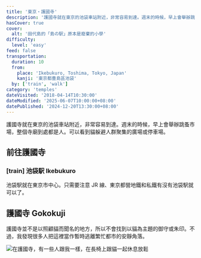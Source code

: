 ```yaml
---
title: '東京・護國寺'
description: '護國寺就在東京的池袋車站附近，非常容易到達。週末的時候，早上會舉辦跳蚤市場，整個寺廟到處都是人。可以看到貓躲避人群聚集的廣場或停車場。'
hasCover: true
cover:
  alt: '田代島的「島の駅」原本是廢棄的小學'
difficulty:
  level: 'easy'
feed: false
transportation:
  duration: 10
  from:
    place: 'Ikebukuro, Toshima, Tokyo, Japan'
    kanji: '東京都豊島區池袋'
  by: ['train', 'walk']
category: 'temples'
dateVisited: '2018-04-14T10:30:00'
dateModified: '2025-06-07T10:00:00+08:00'
datePublished: '2024-12-20T13:30:00+08:00'
---
```



護國寺就在東京的池袋車站附近，非常容易到達。週末的時候，早上會舉辦跳蚤市場，整個寺廟到處都是人。可以看到貓躲避人群聚集的廣場或停車場。

<Abstract transportation={frontmatter.transportation} />

## 前往護國寺

### [train] 池袋駅 Ikebukuro

池袋駅就在東京市中心。只需要注意 JR 線、東京都營地鐵和私鐵有沒有池袋駅就可以了。

## 護國寺 Gokokuji

護國寺並不是以照顧貓而聞名的地方，所以不會找到以貓為主題的御守或朱印。不過，我發現很多人把這裡當作暫時逃離繁忙都市的安靜角落。

![在護國寺，有一些人跟我一樣，在長椅上跟貓一起休息放鬆](@assets/tokyo-gokokuji/bench.jpg)
